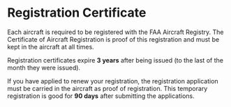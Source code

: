 

# Registration Certificate

Each aircraft is required to be registered with the FAA Aircraft Registry. The Certificate of Aircraft Registration is proof of
this registration and must be kept in the aircraft at all times.

Registration certificates expire **3 years** after being issued (to the last of the month they were issued).

If you have applied to renew your registration, the registration application must be carried in the aircraft as
proof of registration. This temporary registration is good for **90 days** after submitting the applications.

<Reg part="47.31" />

